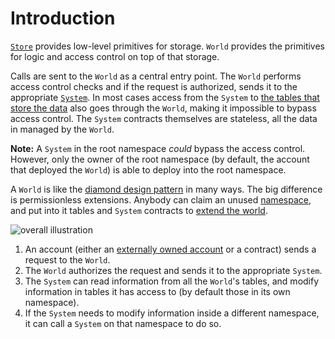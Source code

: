 # Introduction

[`Store`](/store/introduction) provides low-level primitives for storage.
`World` provides the primitives for logic and access control on top of that storage.

Calls are sent to the `World` as a central entry point.
The `World` performs access control checks and if the request is authorized, sends it to the appropriate [`System`](/world/systems).
In most cases access from the `System` to [the tables that store the data](/world/tables) also goes through the `World`, making it impossible to bypass access control.
The `System` contracts themselves are stateless, all the data in managed by the `World`.

**Note:** A `System` in the root namespace _could_ bypass the access control.
However, only the owner of the root namespace (by default, the account that deployed the `World`) is able to deploy into the root namespace.

A `World` is like the [diamond design pattern](https://eips.ethereum.org/EIPS/eip-2535) in many ways.
The big difference is permissionless extensions.
Anybody can claim an unused [namespace](/world/namespaces-access-control), and put into it tables and `System` contracts to [extend the world](/guides/extending-world).

![overall illustration](./world-intro.svg)

1. An account (either an [externally owned account](https://ethereum.org/en/developers/docs/accounts/#types-of-account) or a contract) sends a request to the `World`.
2. The `World` authorizes the request and sends it to the appropriate `System`.
3. The `System` can read information from all the `World`'s tables, and modify information in tables it has access to (by default those in its own namespace).
4. If the `System` needs to modify information inside a different namespace, it can call a `System` on that namespace to do so.
